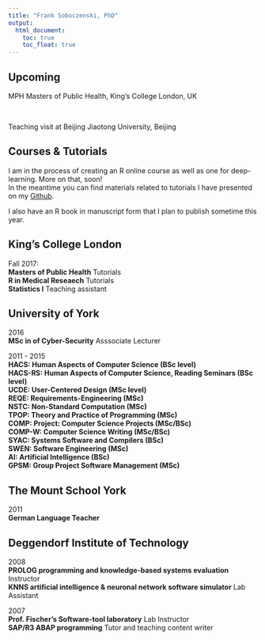 ```yaml
---
title: "Frank Soboczenski, PhD"
output:
  html_document: 
    toc: true
    toc_float: true
---
```


<link rel="stylesheet" href="styles.css" type="text/css">

## Upcoming

<p>MPH Masters of Public Health, King's College London, UK</p><br>
<p>Teaching visit at Beijing Jiaotong University, Beijing</p>

## Courses & Tutorials

I am in the process of creating an R online course as well as one for deep-learning. More on that, soon!<br>
In the meantime you can find materials related to tutorials I have presented on my [Github](https://github.com/h21k).

I also have an R book in manuscript form that I plan to publish sometime this year. 

## King's College London

Fall 2017:<br> 
<b>Masters of Public Health</b> Tutorials<br>
<b>R in Medical Reseaech</b> Tutorials<br>
<b>Statistics I</b> Teaching assistant<br>

## University of York

2016<br> 
<b>MSc in of Cyber-Security</b> Asssociate Lecturer<br>

2011 - 2015<br> 
<b>HACS: Human Aspects of Computer Science (BSc level)</b><br> 
<b>HACS-RS: Human Aspects of Computer Science, Reading Seminars (BSc level)</b><br> 
<b>UCDE: User-Centered Design (MSc level)</b><br> 
<b>REQE: Requirements-Engineering (MSc)</b><br> 
<b>NSTC: Non-Standard Computation (MSc)</b><br> 
<b>TPOP: Theory and Practice of Programming (MSc)</b><br> 
<b>COMP: Project: Computer Science Projects (MSc/BSc)</b><br> 
<b>COMP-W: Computer Science Writing (MSc/BSc)</b><br> 
<b>SYAC: Systems Software and Compilers (BSc)</b><br> 
<b>SWEN: Software Engineering (MSc)</b><br> 
<b>AI: Artificial Intelligence (BSc)</b><br> 
<b>GPSM: Group Project Software Management (MSc)</b><br> 

## The Mount School York

2011<br> 
<b>German Language Teacher</b>

## Deggendorf Institute of Technology

2008<br> 
<b>PROLOG programming and knowledge-based systems evaluation</b> Instructor<br> 
<b>KNNS artificial intelligence & neuronal network software simulator</b> Lab Assistant<br> 

2007<br> 
<b>Prof. Fischer's Software-tool laboratory</b> Lab Instructor<br> 
<b>SAP/R3 ABAP programming</b> Tutor and teaching content writer<br> 
